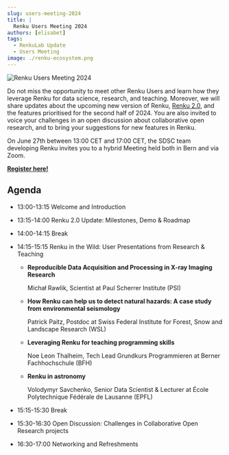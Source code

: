 ```yaml
---
slug: users-meeting-2024
title: |
  Renku Users Meeting 2024
authors: [elisabet]
tags:
  - RenkuLab Update
  - Users Meeting
image: ./renku-ecosystem.png
---
```


![Renku Users Meeting 2024](./renku_users_meeting.jpg)

Do not miss the opportunity to meet other Renku Users and learn how they leverage Renku for data science, research, and teaching. Moreover, we will share updates about the upcoming new version of Renku, [Renku 2.0](https://blog.renkulab.io/renku-2/), and the features prioritised for the second half of 2024. You are also invited to voice your challenges in an open discussion about collaborative open research, and to bring your suggestions for new features in Renku.

On June 27th between 13:00 CET and 17:00 CET, the SDSC team developing Renku invites you to a hybrid Meeting held both in Bern and via Zoom.

[**Register here!**](https://docs.google.com/forms/d/e/1FAIpQLSfI-dYL09s_A2RQkNikHT7-mSB63KgMQ_T5lm6k9lAtL1mS9A/viewform?usp=pp_url)

## Agenda

- 13:00-13:15 Welcome and Introduction
- 13:15-14:00 Renku 2.0 Update: Milestones, Demo & Roadmap
- 14:00-14:15 Break
- 14:15-15:15 Renku in the Wild: User Presentations from Research & Teaching

  - **Reproducible Data Acquisition and Processing in X-ray Imaging Research**

    Michał Rawlik, Scientist at Paul Scherrer Institute (PSI)

  - **How Renku can help us to detect natural hazards: A case study from environmental seismology**

    Patrick Paitz, Postdoc at Swiss Federal Institute for Forest, Snow and Landscape Research (WSL)

  - **Leveraging Renku for teaching programming skills**

    Noe Leon Thalheim, Tech Lead Grundkurs Programmieren at Berner Fachhochschule (BFH)

  - **Renku in astronomy**

    Volodymyr Savchenko, Senior Data Scientist & Lecturer at École Polytechnique Fédérale de Lausanne (EPFL)

- 15:15-15:30 Break
- 15:30-16:30 Open Discussion: Challenges in Collaborative Open Research projects
- 16:30-17:00 Networking and Refreshments
